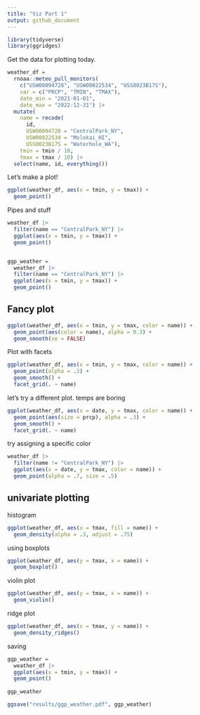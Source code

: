 ```yaml
---
title: "Viz Part 1"
output: github_document
---
```


```r
library(tidyverse)
library(ggridges)
```

Get the data for plotting today.

```r
weather_df = 
  rnoaa::meteo_pull_monitors(
    c("USW00094728", "USW00022534", "USS0023B17S"),
    var = c("PRCP", "TMIN", "TMAX"), 
    date_min = "2021-01-01",
    date_max = "2022-12-31") |>
  mutate(
    name = recode(
      id, 
      USW00094728 = "CentralPark_NY", 
      USW00022534 = "Molokai_HI", 
      USS0023B17S = "Waterhole_WA"),
    tmin = tmin / 10,
    tmax = tmax / 10) |>
  select(name, id, everything())
```


Let's make a plot!

```r
ggplot(weather_df, aes(x = tmin, y = tmax)) +
  geom_point()
```

Pipes and stuff

```r
weather_df |>
  filter(name == "CentralPark_NY") |>
  ggplot(aes(x = tmin, y = tmax)) + 
  geom_point()


ggp_weather = 
  weather_df |>
  filter(name == "CentralPark_NY") |>
  ggplot(aes(x = tmin, y = tmax)) + 
  geom_point()
```

## Fancy plot

```r
ggplot(weather_df, aes(x = tmin, y = tmax, color = name)) +
  geom_point(aes(color = name), alpha = 0.3) + 
  geom_smooth(se = FALSE)
```

Plot with facets

```r
ggplot(weather_df, aes(x = tmin, y = tmax, color = name)) + 
  geom_point(alpha = .3) + 
  geom_smooth() + 
  facet_grid(. ~ name)
```

let's try a different plot. temps are boring

```r
ggplot(weather_df, aes(x = date, y = tmax, color = name)) + 
  geom_point(aes(size = prcp), alpha = .3) + 
  geom_smooth() + 
  facet_grid(. ~ name)
```


try assigning a specific color

```r
weather_df |> 
  filter(name != "CentralPark_NY") |> 
  ggplot(aes(x = date, y = tmax, color = name)) + 
  geom_point(alpha = .7, size = .5)
```

## univariate plotting

histogram

```r
ggplot(weather_df, aes(x = tmax, fill = name)) + 
  geom_density(alpha = .3, adjust = .75)
```


using boxplots

```r
ggplot(weather_df, aes(y = tmax, x = name)) + 
  geom_boxplot()
```


violin plot

```r
ggplot(weather_df, aes(y = tmax, x = name)) + 
  geom_violin()
```

ridge plot

```r
ggplot(weather_df, aes(x = tmax, y = name)) + 
  geom_density_ridges()
```


saving

```r
ggp_weather = 
  weather_df |> 
  ggplot(aes(x = tmin, y = tmax)) + 
  geom_point()
    
ggp_weather

ggsave("results/ggp_weather.pdf", ggp_weather)

```








